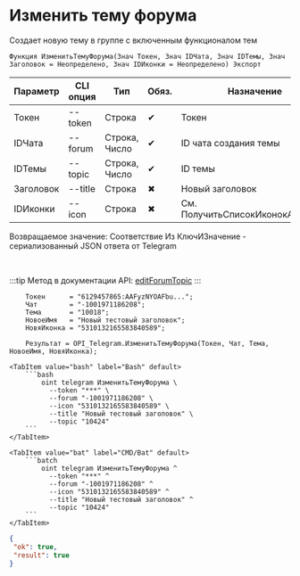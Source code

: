 ﻿---
sidebar_position: 3
description: Изменить тему форума и другие функции для работы с Telegram в Открытом пакете интеграций - бесплатной open-source библиотеке интеграций для 1С:Предприятие 8, OneScript и CLI
keywords: [1C, 1С, 1С:Предприятие, 1С:Предприятие 8.3, API, Интеграция, Сервисы, Обмен, OneScript, CLI, Telegram]
---


# Изменить тему форума
 Создает новую тему в группе с включенным функционалом тем



`Функция ИзменитьТемуФорума(Знач Токен, Знач IDЧата, Знач IDТемы, Знач Заголовок = Неопределено, Знач IDИконки = Неопределено) Экспорт`

  | Параметр | CLI опция | Тип | Обяз. | Назначение |
  |-|-|-|-|-|
  | Токен | --token | Строка | &#x2714; | Токен |
  | IDЧата | --forum | Строка, Число | &#x2714; | ID чата создания темы |
  | IDТемы | --topic | Строка, Число | &#x2714; | ID темы |
  | Заголовок | --title | Строка | &#x2716; | Новый заголовок |
  | IDИконки | --icon | Строка | &#x2716; | См. ПолучитьСписокИконокАватаров |

  
  Возвращаемое значение:   Соответствие Из КлючИЗначение - сериализованный JSON ответа от Telegram

<br/>

:::tip
Метод в документации API: [editForumTopic](https://core.telegram.org/bots/api#editforumtopic)
:::
<br/>



```bsl title="Пример использования для 1С:Предприятие/OneScript"
    Токен      = "6129457865:AAFyzNYOAFbu...";
    Чат        = "-1001971186208";
    Тема       = "10018";
    НовоеИмя   = "Новый тестовый заголовок";
    НовяИконка = "5310132165583840589";

    Результат = OPI_Telegram.ИзменитьТемуФорума(Токен, Чат, Тема, НовоеИмя, НовяИконка);
```
    

 <Tabs>
  
    <TabItem value="bash" label="Bash" default>
        ```bash
            oint telegram ИзменитьТемуФорума \
              --token "***" \
              --forum "-1001971186208" \
              --icon "5310132165583840589" \
              --title "Новый тестовый заголовок" \
              --topic "10424"
        ```
    </TabItem>
  
    <TabItem value="bat" label="CMD/Bat" default>
        ```batch
            oint telegram ИзменитьТемуФорума ^
              --token "***" ^
              --forum "-1001971186208" ^
              --icon "5310132165583840589" ^
              --title "Новый тестовый заголовок" ^
              --topic "10424"
        ```
    </TabItem>
</Tabs>


```json title="Результат"
{
 "ok": true,
 "result": true
}
```
